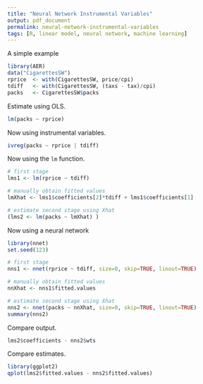 ```yaml
---
title: "Neural Network Instrumental Variables"
output: pdf_document
permalink: neural-network-instrumental-variables
tags: [R, linear model, neural network, machine learning]
---
```


A simple example

```r
library(AER)
data("CigarettesSW")
rprice  <- with(CigarettesSW, price/cpi)
tdiff   <- with(CigarettesSW, (taxs - tax)/cpi)
packs   <- CigarettesSW$packs
```

Estimate using OLS.

```r
lm(packs ~ rprice)
```

Now using instrumental variables.

```r
ivreg(packs ~ rprice | tdiff)
```

Now using the `lm` function.

```r
# first stage
lms1 <- lm(rprice ~ tdiff)

# manually obtain fitted values
lmXhat <- lms1$coefficients[2]*tdiff + lms1$coefficients[1]

# estimate second stage using Xhat
(lms2 <- lm(packs ~ lmXhat) )
```

Now using a neural network

```r
library(nnet)
set.seed(123)

# first stage
nns1 <- nnet(rprice ~ tdiff, size=0, skip=TRUE, linout=TRUE)

# manually obtain fitted values
nnXhat <- nns1$fitted.values

# estimate second stage using Xhat
nns2 <- nnet(packs ~ nnXhat, size=0, skip=TRUE, linout=TRUE)
summary(nns2)
```

Compare output.

```r
lms2$coefficients - nns2$wts
```

Compare estimates.

```r
library(ggplot2)
qplot(lms2$fitted.values - nns2$fitted.values)
```
